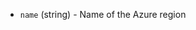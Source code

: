<!-- Code generated from the comments of the TargetRegion struct in builder/azure/chroot/shared_image_gallery_destination.go; DO NOT EDIT MANUALLY -->

- `name` (string) - Name of the Azure region
